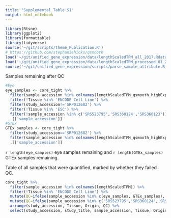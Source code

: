 ```yaml
---
title: "Supplemental Table S1"
output: html_notebook
---
```


```r
library(Rtsne)
library(ggplot2)
library(formattable)
library(tidyverse)
source('~/git/scripts/theme_Publication.R')
# https://github.com/stephaniehicks/qsmooth
load('~/git/unified_gene_expression/data/lengthScaledTPM_all_2017.Rdata')
load('~/git/unified_gene_expression/data/lengthScaledTPM_processed_01_27_2017.Rdata')
source('~/git/unified_gene_expression/scripts/parse_sample_attribute.R')
```


Samples remaining after QC
```r
#Eye
eye_samples <- core_tight %>% 
  filter(sample_accession %in% colnames(lengthScaledTPM_qsmooth_highExp_remove_lowGenes)) %>% 
  filter(!Tissue %in% 'ENCODE Cell Line') %>% 
  filter(study_accession!='SRP012682') %>% 
  filter(!Tissue %in% 'ESC') %>% 
  filter(!sample_accession %in% c('SRS523795','SRS360124','SRS360123')) %>% # these three removed because they group reliably with RPE. See figure_2.Rmd code
  .[['sample_accession']]
#GTEx
GTEx_samples <- core_tight %>% 
  filter(study_accession=='SRP012682') %>% 
  filter(sample_accession %in% colnames(lengthScaledTPM_qsmooth_highExp_remove_lowGenes)) %>% 
  .[['sample_accession']]
```
`r length(eye_samples)` eye samples remaining and `r length(GTEx_samples)` GTEx samples remaining.

Table of all samples that were quantified, marked by whether they failed QC.
```r
core_tight %>% 
  filter(sample_accession %in% colnames(lengthScaledTPM)) %>% 
  filter(!Tissue %in% 'ENCODE Cell Line') %>% 
  mutate(QC=ifelse(sample_accession %in% c(eye_samples, GTEx_samples), 'Pass', 'Fail, low median counts')) %>% 
  mutate(QC=ifelse(sample_accession %in% c('SRS523795','SRS360124','SRS360123'), 'Fail, potential tissue mislabel', QC)) %>% 
  arrange(study_accession, Tissue, Origin, QC) %>% 
  select(study_accession, study_title, sample_accession, Tissue, Origin, QC)
```